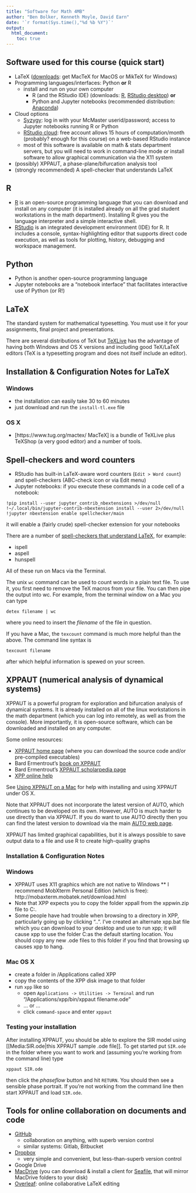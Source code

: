 ```yaml
---
title: "Software for Math 4MB"
author: "Ben Bolker, Kenneth Moyle, David Earn"
date: '`r format(Sys.time(),"%d %b %Y")`'
output:
  html_document:
    toc: true
---
```


## Software used for this course (quick start)

- LaTeX ([downloads](https://www.latex-project.org/get/): get MacTeX for MacOS or MikTeX for Windows)
- Programming languages/interfaces: Python **or** R
   - install and run on your own computer
       - R (and the RStudio IDE) (downloads: [R](https://cloud.r-project.org/), [RStudio desktop](https://rstudio.com/products/rstudio/download/)) **or**
       - Python and Jupyter notebooks (recommended distribution: [Anaconda](https://www.anaconda.com/products/individual))
- Cloud options
   - [Syzygy](mcmaster.syzygy.ca): log in with your McMaster userid/password; access to Jupyter notebooks running R or Python
   - [RStudio cloud](https://rstudio.cloud/): free account allows 15 hours of computation/month (probably? enough for this course) on a web-based RStudio instance
   - most of this software is available on math & stats department servers, but you will need to work in command-line mode *or* install software to allow graphical communication via the X11 system
- (possibly) XPPAUT, a phase-plane/bifurcation analysis tool
- (strongly recommended) A spell-checker that understands LaTeX

## R

- [R](http://www.r-project.org) is an open-source programming language that you can download and install on any computer (it is installed already on all the grad student workstations in the math department).  Installing R gives you the language interpreter and a simple interactive shell.
- [RStudio](https://www.rstudio.com/products/rstudio/) is an integrated development environment (IDE) for R. It includes a console, syntax-highlighting editor that supports direct code execution, as well as tools for plotting, history, debugging and workspace management.

## Python

- Python is another open-source programming language
- Jupyter notebooks are a "notebook interface" that facilitates interactive use of Python (or R!)

## LaTeX

The standard system for mathematical typesetting.  You must use it for your assignments, final project and presentations.   

There are several distributions of TeX but [TeXLive](https://www.tug.org/texlive/) has the advantage of having both Windows and OS X versions and including good TeX/LaTeX editors (TeX is a typesetting program and does not itself include an editor).

## Installation & Configuration Notes for LaTeX

### Windows
* the installation can easily take 30 to 60 minutes
* just download and run the `install-tl.exe` file

### OS X
* [https://www.tug.org/mactex/ MacTeX] is a bundle of TeXLive plus TeXShop (a very good editor) and a number of tools.

## Spell-checkers and word counters

- RStudio has built-in LaTeX-aware word counters (`Edit > Word count`) and spell-checkers (ABC-check icon or via Edit menu)
- Jupyter notebooks: if you execute these commands in a code cell of a notebook:

```
!pip install --user jupyter_contrib_nbextensions >/dev/null
!~/.local/bin/jupyter-contrib-nbextension install --user 2>/dev/null
!jupyter nbextension enable spellchecker/main
```

it will enable a (fairly crude) spell-checker extension for your notebooks

There are a number of [spell-checkers that understand LaTeX](http://en.wikibooks.org/wiki/LaTeX/Tips_and_Tricks#Spell-checking_and_Word_Counting), for example:

* ispell
* aspell
* hunspell

All of these run on Macs via the Terminal.

The unix `wc` command can be used to count words in a plain text file.  To use it, you first need to remove the TeX macros from your file.  You can then pipe the output into wc.  For example, from the terminal window on a Mac you can type
```
detex filename | wc
```
where you need to insert the _filename_ of the file in question.

If you have a Mac, the `texcount` command is much more helpful than the above.  The command line syntax is
```
texcount filename
```
after which helpful information is spewed on your screen.



## XPPAUT (numerical analysis of dynamical systems)

XPPAUT is a powerful program for exploration and bifurcation analysis of dynamical systems.  It is already installed on all of the linux workstations in the math department (which you can log into remotely, as well as from the console).  More importantly, it is open-source software, which can be downloaded and installed on any computer.

Some online resources:

* [XPPAUT home page](http://www.math.pitt.edu/~bard/xpp/xpp.html) (where you can download the source code and/or pre-compiled executables)
* Bard Ermentrout's [book on XPPAUT](https://www.amazon.ca/exec/obidos/ASIN/0898715067/)
* Bard Ermentrout's [XPPAUT scholarpedia page](http://www.scholarpedia.org/article/XPPAUT)
* [XPP online help](http://www.math.pitt.edu/~bard/xpp/help/xpphelp.html)

See [Using XPPAUT on a Mac](using_XPPAUT_on_a_mac.md) for help with installing and using XPPAUT under OS X.

Note that XPPAUT does not incorporate the latest version of AUTO, which continues to be developed on its own.  However, AUTO is much harder to use directly than via XPPAUT.
If you do want to use AUTO directly then you can find the latest version to download via the main [AUTO web page](http://cmvl.cs.concordia.ca/auto/).

XPPAUT has limited graphical capabilities, but it is always possible to save output data to a file and use R to create high-quality graphs

### Installation & Configuration Notes

### Windows

* XPPAUT uses X11 graphics which are not native to Windows
** I recommend MobXterm Personal Edition (which is free): http://mobaxterm.mobatek.net/download.html
* Note that XPP expects you to copy the folder xppall from the xppwin.zip file to C:\.
* Some people have had trouble when browsing to a directory in XPP, particularly going up by clicking "..".  I've created an alternate xpp.bat file which you can download to your desktop and use to run xpp; it will cause xpp to use the folder C:\xppall as the default starting location.  You should copy any new .ode files to this folder if you find that browsing up causes xpp to hang.

### Mac OS X
* create a folder in /Applications called XPP
* copy the contents of the XPP disk image to that folder
* run `xpp` like so 
   *  open `Applications -> Utilities -> Terminal` and run "/Applications/xpp/bin/xppaut filename.ode"
   * ... or ...
   * click `command-space` and enter `xppaut`

### Testing your installation

After installing XPPAUT, you should be able to explore the SIR model using [[Media:SIR.ode|this XPPAUT sample .ode file]].  To get started put `SIR.ode` in the folder where you want to work and (assuming you're working from the command line) type
```
xppaut SIR.ode
```
then click the _phaseflow_ button and hit `RETURN`.  You should then see a sensible phase portrait.  If you're not working from the command line then start XPPAUT and load `SIR.ode`.


## Tools for online collaboration on documents and code

- [GitHub](https://github.com/)
    - collaboration on anything, with superb version control
	- similar systems: Gitlab, Bitbucket
- [Dropbox](https://www.dropbox.com/)
    - very simple and convenient, but less-than-superb version control
- Google Drive
- [MacDrive](https://macdrive.mcmaster.ca/accounts/login/?next=/) (you can download & install a client for [Seafile](https://www.seafile.com/en/download/), that will mirror MacDrive folders to your disk)
- [Overleaf](https://www.overleaf.com/): online collaborative LaTeX editing

